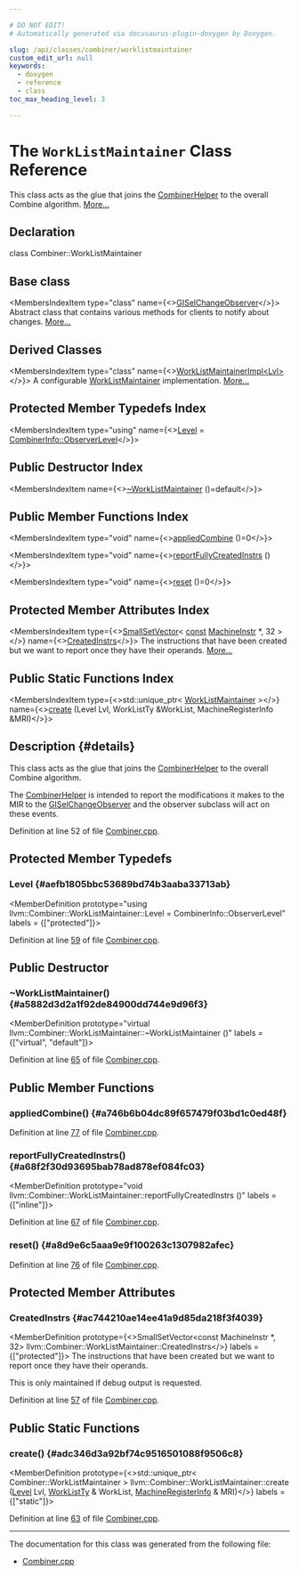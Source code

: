 ```yaml
---

# DO NOT EDIT!
# Automatically generated via docusaurus-plugin-doxygen by Doxygen.

slug: /api/classes/combiner/worklistmaintainer
custom_edit_url: null
keywords:
  - doxygen
  - reference
  - class
toc_max_heading_level: 3

---
```





# The `WorkListMaintainer` Class Reference

<DoxygenPage pluginConfig={pluginConfig}>

This class acts as the glue that joins the <a href="/docs/api/classes/llvm/combinerhelper">CombinerHelper</a> to the overall Combine algorithm. <a href="#details">More...</a>

## Declaration

<CodeBlock>class Combiner::WorkListMaintainer</CodeBlock>

## Base class

<MembersIndex>

<MembersIndexItem
  type="class"
  name={<><a href="/docs/api/classes/llvm/giselchangeobserver">GISelChangeObserver</a></>}>
Abstract class that contains various methods for clients to notify about changes. <a href="/docs/api/classes/llvm/giselchangeobserver/#details">More...</a>
</MembersIndexItem>

</MembersIndex>

## Derived Classes

<MembersIndex>

<MembersIndexItem
  type="class"
  name={<><a href="/docs/api/classes/combiner/worklistmaintainerimpl">WorkListMaintainerImpl&lt;Lvl&gt;</a></>}>
A configurable <a href="/docs/api/classes/combiner/worklistmaintainer">WorkListMaintainer</a> implementation. <a href="/docs/api/classes/combiner/worklistmaintainerimpl/#details">More...</a>
</MembersIndexItem>

</MembersIndex>

## Protected Member Typedefs Index

<MembersIndex>

<MembersIndexItem
  type="using"
  name={<><a href="#aefb1805bbc53689bd74b3aaba33713ab">Level</a> = <a href="/docs/api/structs/llvm/combinerinfo/#af06305b83dbec881b832db7259d81257">CombinerInfo::ObserverLevel</a></>}>
</MembersIndexItem>

</MembersIndex>

## Public Destructor Index

<MembersIndex>

<MembersIndexItem
  name={<><a href="#a5882d3d2a1f92de84900dd744e9d96f3">~WorkListMaintainer</a> ()=default</>}>
</MembersIndexItem>

</MembersIndex>

## Public Member Functions Index

<MembersIndex>

<MembersIndexItem
  type="void"
  name={<><a href="#a746b6b04dc89f657479f03bd1c0ed48f">appliedCombine</a> ()=0</>}>
</MembersIndexItem>

<MembersIndexItem
  type="void"
  name={<><a href="#a68f2f30d93695bab78ad878ef084fc03">reportFullyCreatedInstrs</a> ()</>}>
</MembersIndexItem>

<MembersIndexItem
  type="void"
  name={<><a href="#a8d9e6c5aaa9e9f100263c1307982afec">reset</a> ()=0</>}>
</MembersIndexItem>

</MembersIndex>

## Protected Member Attributes Index

<MembersIndex>

<MembersIndexItem
  type={<><a href="/docs/api/classes/llvm/smallsetvector">SmallSetVector</a>&lt; <a href="/docs/api/files/lib/lib/target/lib/target/aarch64/aarch64promoteconstant-cpp/#a90f8350fecae261c25be85d38b451bff">const</a> <a href="/docs/api/classes/llvm/machineinstr">MachineInstr</a> &#42;, 32 &gt;</>}
  name={<><a href="#ac744210ae14ee41a9d85da218f3f4039">CreatedInstrs</a></>}>
The instructions that have been created but we want to report once they have their operands. <a href="#ac744210ae14ee41a9d85da218f3f4039">More...</a>
</MembersIndexItem>

</MembersIndex>

## Public Static Functions Index

<MembersIndex>

<MembersIndexItem
  type={<>std::unique&#95;ptr&lt; <a href="/docs/api/classes/combiner/worklistmaintainer">WorkListMaintainer</a> &gt;</>}
  name={<><a href="#adc346d3a92bf74c9516501088f9506c8">create</a> (Level Lvl, WorkListTy &amp;WorkList, MachineRegisterInfo &amp;MRI)</>}>
</MembersIndexItem>

</MembersIndex>

## Description {#details}

This class acts as the glue that joins the <a href="/docs/api/classes/llvm/combinerhelper">CombinerHelper</a> to the overall Combine algorithm.

The <a href="/docs/api/classes/llvm/combinerhelper">CombinerHelper</a> is intended to report the modifications it makes to the MIR to the <a href="/docs/api/classes/llvm/giselchangeobserver">GISelChangeObserver</a> and the observer subclass will act on these events.

Definition at line 52 of file <a href="/docs/api/files/lib/lib/codegen/lib/codegen/globalisel/combiner-cpp">Combiner.cpp</a>.

<SectionDefinition>

## Protected Member Typedefs

### Level {#aefb1805bbc53689bd74b3aaba33713ab}

<MemberDefinition
  prototype="using llvm::Combiner::WorkListMaintainer::Level =  CombinerInfo::ObserverLevel"
  labels = {["protected"]}>

Definition at line <a href="/docs/api/files/lib/lib/codegen/lib/codegen/globalisel/combiner-cpp/#l00059">59</a> of file <a href="/docs/api/files/lib/lib/codegen/lib/codegen/globalisel/combiner-cpp">Combiner.cpp</a>.
</MemberDefinition>

</SectionDefinition>

<SectionDefinition>

## Public Destructor

### ~WorkListMaintainer() {#a5882d3d2a1f92de84900dd744e9d96f3}

<MemberDefinition
  prototype="virtual llvm::Combiner::WorkListMaintainer::~WorkListMaintainer ()"
  labels = {["virtual", "default"]}>

Definition at line <a href="/docs/api/files/lib/lib/codegen/lib/codegen/globalisel/combiner-cpp/#l00065">65</a> of file <a href="/docs/api/files/lib/lib/codegen/lib/codegen/globalisel/combiner-cpp">Combiner.cpp</a>.
</MemberDefinition>

</SectionDefinition>

<SectionDefinition>

## Public Member Functions

### appliedCombine() {#a746b6b04dc89f657479f03bd1c0ed48f}

<MemberDefinition
  prototype="virtual void llvm::Combiner::WorkListMaintainer::appliedCombine ()">

Definition at line <a href="/docs/api/files/lib/lib/codegen/lib/codegen/globalisel/combiner-cpp/#l00077">77</a> of file <a href="/docs/api/files/lib/lib/codegen/lib/codegen/globalisel/combiner-cpp">Combiner.cpp</a>.
</MemberDefinition>

### reportFullyCreatedInstrs() {#a68f2f30d93695bab78ad878ef084fc03}

<MemberDefinition
  prototype="void llvm::Combiner::WorkListMaintainer::reportFullyCreatedInstrs ()"
  labels = {["inline"]}>

Definition at line <a href="/docs/api/files/lib/lib/codegen/lib/codegen/globalisel/combiner-cpp/#l00067">67</a> of file <a href="/docs/api/files/lib/lib/codegen/lib/codegen/globalisel/combiner-cpp">Combiner.cpp</a>.
</MemberDefinition>

### reset() {#a8d9e6c5aaa9e9f100263c1307982afec}

<MemberDefinition
  prototype="virtual void llvm::Combiner::WorkListMaintainer::reset ()">

Definition at line <a href="/docs/api/files/lib/lib/codegen/lib/codegen/globalisel/combiner-cpp/#l00076">76</a> of file <a href="/docs/api/files/lib/lib/codegen/lib/codegen/globalisel/combiner-cpp">Combiner.cpp</a>.
</MemberDefinition>

</SectionDefinition>

<SectionDefinition>

## Protected Member Attributes

### CreatedInstrs {#ac744210ae14ee41a9d85da218f3f4039}

<MemberDefinition
  prototype={<>SmallSetVector&lt;const MachineInstr &#42;, 32&gt; llvm::Combiner::WorkListMaintainer::CreatedInstrs</>}
  labels = {["protected"]}>
The instructions that have been created but we want to report once they have their operands.

This is only maintained if debug output is requested.

Definition at line <a href="/docs/api/files/lib/lib/codegen/lib/codegen/globalisel/combiner-cpp/#l00057">57</a> of file <a href="/docs/api/files/lib/lib/codegen/lib/codegen/globalisel/combiner-cpp">Combiner.cpp</a>.
</MemberDefinition>

</SectionDefinition>

<SectionDefinition>

## Public Static Functions

### create() {#adc346d3a92bf74c9516501088f9506c8}

<MemberDefinition
  prototype={<>std::unique&#95;ptr&lt; Combiner::WorkListMaintainer &gt; llvm::Combiner::WorkListMaintainer::create (<a href="/docs/api/structs/llvm/combinerinfo/#af06305b83dbec881b832db7259d81257">Level</a> Lvl, <a href="/docs/api/classes/llvm/giselworklist">WorkListTy</a> &amp; WorkList, <a href="/docs/api/classes/llvm/machineregisterinfo">MachineRegisterInfo</a> &amp; MRI)</>}
  labels = {["static"]}>

Definition at line <a href="/docs/api/files/lib/lib/codegen/lib/codegen/globalisel/combiner-cpp/#l00063">63</a> of file <a href="/docs/api/files/lib/lib/codegen/lib/codegen/globalisel/combiner-cpp">Combiner.cpp</a>.
</MemberDefinition>

</SectionDefinition>

<hr/>

The documentation for this class was generated from the following file:

<ul>
<li><a href="/docs/api/files/lib/lib/codegen/lib/codegen/globalisel/combiner-cpp">Combiner.cpp</a></li>
</ul>

</DoxygenPage>
